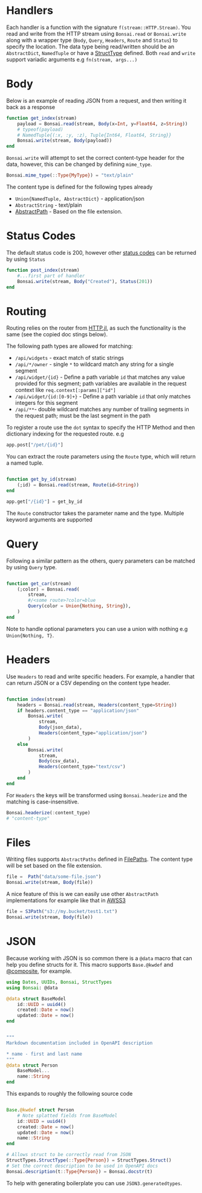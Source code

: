 # Handlers

Each handler is a function with the signature `f(stream::HTTP.Stream)`.
You read and write from the HTTP stream using `Bonsai.read` or `Bonsai.write` along with a wrapper type (`Body`, `Query`, `Headers`, `Route` and `Status`) to specify the location. The data type being read/written should be an `AbstractDict`, `NamedTuple` or have a [StructType](https://juliadata.github.io/StructTypes.jl/stable/) defined. Both `read` and `write` support variadic arguments e.g `fn(stream, args...)`

# Body

Below is an example of reading JSON from a request, and then writing it back as a response

```julia
function get_index(stream)
    payload = Bonsai.read(stream, Body(x=Int, y=Float64, z=String))
    # typeof(payload)
    # NamedTuple{(:x, :y, :z), Tuple{Int64, Float64, String}}
	Bonsai.write(stream, Body(payload))
end
```

`Bonsai.write` will attempt to set the correct content-type header for the data, however, this can be changed by defining `mime_type`.

```julia
Bonsai.mime_type(::Type{MyType}) = "text/plain"
```

The content type is defined for the following types already

* `Union{NamedTuple, AbstractDict}` - application/json
* `AbstractString` - text/plain
* [AbstractPath](https://github.com/rofinn/FilePaths.jl) - Based on the file extension.

# Status Codes

The default status code is 200, however other [status codes](https://developer.mozilla.org/en-US/docs/Web/HTTP/Status) can be returned by using `Status`

```julia
function post_index(stream)
    #...first part of handler
	Bonsai.write(stream, Body("Created"), Status(201))
end
```

# Routing

Routing relies on the router from [HTTP.jl](https://juliaweb.github.io/HTTP.jl/stable/server/#HTTP.Router), as such the functionality is the same (see the copied doc stings below).

The following path types are allowed for matching:

* `/api/widgets` - exact match of static strings
* `/api/*/owner` - single `*` to wildcard match any string for a single segment
* `/api/widget/{id}` - Define a path variable `id` that matches any value provided for this segment; path variables are available in the request context like `req.context[:params]["id"]`
* `/api/widget/{id:[0-9]+}` - Define a path variable `id` that only matches integers for this segment
* `/api/**`- double wildcard matches any number of trailing segments in the request path; must be the last segment in the path


To register a route use the  `dot` syntax to specify the HTTP Method and then dictionary indexing for the requested route. e.g

```julia
app.post["/pet/{id}"]
```

You can extract the route parameters using the `Route` type, which will return a named tuple. 

```julia

function get_by_id(stream)
	(;id) = Bonsai.read(stream, Route(id=String))
end

app.get["/{id}"] = get_by_id
```

The `Route` constructor takes the parameter name and the type. Multiple keyword arguments are supported

# Query 

Following a similar pattern as the others, query parameters can be matched by using `Query` type.

```julia

function get_car(stream)
    (;color) = Bonsai.read(
    	stream, 
        #/<some route>?color=blue
        Query(color = Union{Nothing, String}),
    )
end
```

Note to handle optional parameters you can use a union with nothing e.g `Union{Nothing, T}`. 

# Headers

Use `Headers` to read and write specific headers. For example, a handler that can return JSON or a CSV depending on the content type header.

```julia

function index(stream)
    headers = Bonsai.read(stream, Headers(content_type=String))
    if headers.content_type == "application/json"
        Bonsai.write(
            stream, 
            Body(json_data),
            Headers(content_type="application/json")
        )
    else
        Bonsai.write(
            stream, 
            Body(csv_data),
            Headers(content_type="text/csv")
        )
    end
end
```

For `Headers` the keys will be transformed using `Bonsai.headerize` and the matching is case-insensitive.

```julia
Bonsai.headerize(:content_type)
# "content-type"
```

# Files

Writing files supports `AbstractPaths` defined in [FilePaths](https://github.com/rofinn/FilePaths.jl). The content type will be set based on the file extension.

```julia
file =  Path("data/some-file.json")
Bonsai.write(stream, Body(file))
```

A nice feature of this is we can easily use other `AbstractPath` implementations for example like that in [AWSS3](https://github.com/JuliaCloud/AWSS3.jl)

```julia
file = S3Path("s3://my.bucket/test1.txt") 
Bonsai.write(stream, Body(file))
```

# JSON 

Because working with JSON is so common there is a `@data` macro that can help you define structs for it. This macro supports `Base.@kwdef` and [@composite](https://github.com/marius311/CompositeStructs.jl), for example.


```julia
using Dates, UUIDs, Bonsai, StructTypes
using Bonsai: @data

@data struct BaseModel
	id::UUID = uuid4()
	created::Date = now()
	updated::Date = now()
end


"""
Markdown documentation included in OpenAPI description

* name - first and last name
"""
@data struct Person
	BaseModel...
	name::String
end
```

This expands to roughly the following source code

```julia

Base.@kwdef struct Person
	# Note splatted fields from BaseModel 
	id::UUID = uuid4()
	created::Date = now()
	updated::Date = now()
	name::String 
end

# Allows struct to be correctly read from JSON
StructTypes.StructType(::Type{Person}) = StructTypes.Struct()
# Set the correct description to be used in OpenAPI docs
Bonsai.description(t::Type{Person}) = Bonsai.docstr(t)
```

To help with generating boilerplate you can use `JSON3.generatedtypes`.
